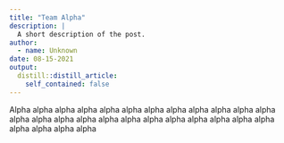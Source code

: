 ```yaml
---
title: "Team Alpha"
description: |
  A short description of the post.
author:
  - name: Unknown
date: 08-15-2021
output:
  distill::distill_article:
    self_contained: false
---
```



Alpha alpha alpha alpha alpha alpha alpha alpha alpha alpha alpha alpha alpha alpha alpha alpha alpha alpha alpha alpha alpha alpha alpha alpha alpha alpha alpha alpha


